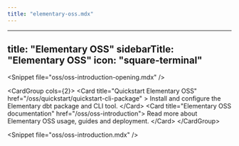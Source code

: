 ```yaml
---
title: "elementary-oss.mdx"
---
```


---
title: "Elementary OSS"
sidebarTitle: "Elementary OSS"
icon: "square-terminal"
---

&lt;Snippet file="oss/oss-introduction-opening.mdx" /&gt;

&lt;CardGroup cols={2}&gt;
  &lt;Card
    title="Quickstart Elementary OSS"
    href="/oss/quickstart/quickstart-cli-package"
  &gt;
    Install and configure the Elementary dbt package and CLI tool.
  &lt;/Card&gt;
  &lt;Card title="Elementary OSS documentation" href="/oss/oss-introduction"&gt;
    Read more about Elementary OSS usage, guides and deployment.
  &lt;/Card&gt;
&lt;/CardGroup&gt;

&lt;Snippet file="oss/oss-introduction.mdx" /&gt;
